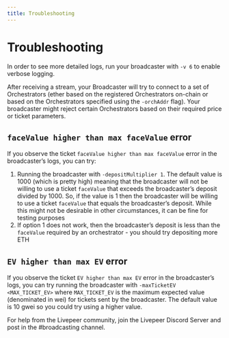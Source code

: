 ```yaml
---
title: Troubleshooting
---
```


# Troubleshooting

In order to see more detailed logs, run your broadcaster with `-v 6` to enable
verbose logging.

After receiving a stream, your Broadcaster will try to connect to a set of
Orchestrators (ether based on the registered Orchestrators on-chain or based on
the Orchestrators specified using the `-orchAddr` flag). Your broadcaster might
reject certain Orchestrators based on their required price or ticket parameters.

## `faceValue higher than max faceValue` error

If you observe the ticket `faceValue higher than max faceValue` error in the
broadcaster’s logs, you can try:

1. Running the broadcaster with `-depositMultiplier 1`. The default value is
   1000 (which is pretty high) meaning that the broadcaster will not be willing
   to use a ticket `faceValue` that exceeds the broadcaster’s deposit divided
   by 1000. So, if the value is 1 then the broadcaster will be willing to use a
   ticket `faceValue` that equals the broadcaster’s deposit. While this might
   not be desirable in other circumstances, it can be fine for testing purposes
2. If option 1 does not work, then the broadcaster’s deposit is less than the
   `faceValue` required by an orchestrator - you should try depositing more ETH

## `EV higher than max EV` error

If you observe the ticket `EV higher than max EV` error in the broadcaster’s
logs, you can try running the broadcaster with `-maxTicketEV <MAX_TICKET_EV>`
where `MAX_TICKET_EV` is the maximum expected value (denominated in wei) for
tickets sent by the broadcaster. The default value is 10 gwei so you could try
using a higher value.

For help from the Livepeer community, join the Livepeer Discord Server and post
in the #broadcasting channel.
